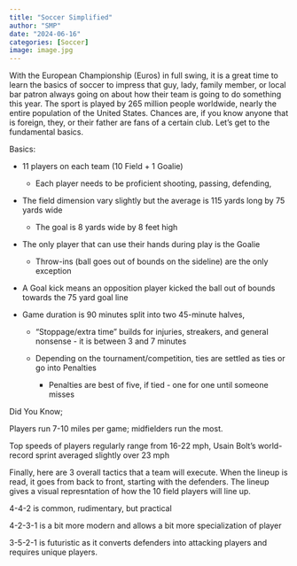```yaml
---
title: "Soccer Simplified"
author: "SMP"
date: "2024-06-16"
categories: [Soccer]
image: image.jpg
---
```


With the European Championship (Euros) in full swing, it is a great time to learn the basics of soccer to impress that guy, lady, family member, or local bar patron always going on about how their team is going to do something this year. The sport is played by 265 million people worldwide, nearly the entire population of the United States. Chances are, if you know anyone that is foreign, they, or their father are fans of a certain club. Let's get to the fundamental basics.

Basics:

-   11 players on each team (10 Field + 1 Goalie)

    -   Each player needs to be proficient shooting, passing, defending,

-   The field dimension vary slightly but the average is 115 yards long by 75 yards wide

    -   The goal is 8 yards wide by 8 feet high

-   The only player that can use their hands during play is the Goalie

    -   Throw-ins (ball goes out of bounds on the sideline) are the only exception

-   A Goal kick means an opposition player kicked the ball out of bounds towards the 75 yard goal line

-   Game duration is 90 minutes split into two 45-minute halves,

    -   "Stoppage/extra time" builds for injuries, streakers, and general nonsense - it is between 3 and 7 minutes

    -   Depending on the tournament/competition, ties are settled as ties or go into Penalties

        -   Penalties are best of five, if tied - one for one until someone misses

Did You Know;

Players run 7-10 miles per game; midfielders run the most.

Top speeds of players regularly range from 16-22 mph, Usain Bolt's world-record sprint averaged slightly over 23 mph

Finally, here are 3 overall tactics that a team will execute. When the lineup is read, it goes from back to front, starting with the defenders. The lineup gives a visual represntation of how the 10 field players will line up.

4-4-2 is common, rudimentary, but practical

4-2-3-1 is a bit more modern and allows a bit more specialization of player

3-5-2-1 is futuristic as it converts defenders into attacking players and requires unique players.
